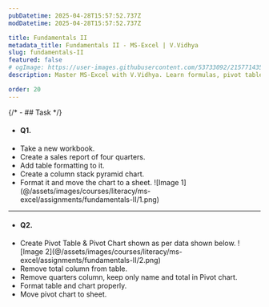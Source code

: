```yaml
---
pubDatetime: 2025-04-28T15:57:52.737Z
modDatetime: 2025-04-28T15:57:52.737Z

title: Fundamentals II
metadata_title: Fundamentals II - MS-Excel | V.Vidhya
slug: fundamentals-II
featured: false
# ogImage: https://user-images.githubusercontent.com/53733092/215771435-25408246-2309-4f8b-a781-1f3d93bdf0ec.png
description: Master MS-Excel with V.Vidhya. Learn formulas, pivot tables, data analysis and automation with real-world applications.

order: 20
---
```


{/* - ## Task */}

- #### Q1.

<ul class="list-[circle]">
    <li>Take a new workbook.</li>
    <li>Create a sales report of four quarters.</li>
    <li>Add table formatting to it.</li>
    <li>Create a column stack pyramid chart.</li>
    <li>
        Format it and move the chart to a sheet.
        ![Image 1](@/assets/images/courses/literacy/ms-excel/assignments/fundamentals-II/1.png)
    </li>
</ul>

---

- #### Q2.

<ul class="list-[circle]">
    <li>
        Create Pivot Table & Pivot Chart shown as per data shown below.
        ![Image 2](@/assets/images/courses/literacy/ms-excel/assignments/fundamentals-II/2.png)
    </li>
    <li>Remove total column from table.</li>
    <li>Remove quarters column, keep only name and total in Pivot chart.</li>
    <li>Format table and chart properly.</li>
    <li>Move pivot chart to sheet.</li>
</ul>